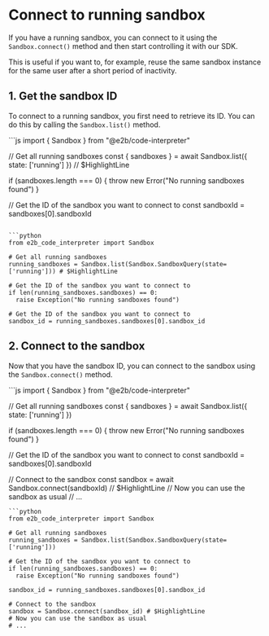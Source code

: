 # Connect to running sandbox

If you have a running sandbox, you can connect to it using the `Sandbox.connect()` method and then start controlling it with our SDK.

This is useful if you want to, for example, reuse the same sandbox instance for the same user after a short period of inactivity.

## 1. Get the sandbox ID
To connect to a running sandbox, you first need to retrieve its ID. You can do this by calling the `Sandbox.list()` method.

<CodeGroup>
```js
import { Sandbox } from "@e2b/code-interpreter"

// Get all running sandboxes
const { sandboxes } = await Sandbox.list({ state: ['running'] }) // $HighlightLine

if (sandboxes.length === 0) {
  throw new Error("No running sandboxes found")
}

// Get the ID of the sandbox you want to connect to
const sandboxId = sandboxes[0].sandboxId
```

```python
from e2b_code_interpreter import Sandbox

# Get all running sandboxes
running_sandboxes = Sandbox.list(Sandbox.SandboxQuery(state=['running'])) # $HighlightLine

# Get the ID of the sandbox you want to connect to
if len(running_sandboxes.sandboxes) == 0:
  raise Exception("No running sandboxes found")

# Get the ID of the sandbox you want to connect to
sandbox_id = running_sandboxes.sandboxes[0].sandbox_id
```
</CodeGroup>

## 2. Connect to the sandbox

Now that you have the sandbox ID, you can connect to the sandbox using the `Sandbox.connect()` method.

<CodeGroup>
```js
import { Sandbox } from "@e2b/code-interpreter"

// Get all running sandboxes
const { sandboxes } = await Sandbox.list({ state: ['running'] })

if (sandboxes.length === 0) {
  throw new Error("No running sandboxes found")
}

// Get the ID of the sandbox you want to connect to
const sandboxId = sandboxes[0].sandboxId

// Connect to the sandbox
const sandbox = await Sandbox.connect(sandboxId) // $HighlightLine
// Now you can use the sandbox as usual
// ...

```
```python
from e2b_code_interpreter import Sandbox

# Get all running sandboxes
running_sandboxes = Sandbox.list(Sandbox.SandboxQuery(state=['running']))

# Get the ID of the sandbox you want to connect to
if len(running_sandboxes.sandboxes) == 0:
  raise Exception("No running sandboxes found")

sandbox_id = running_sandboxes.sandboxes[0].sandbox_id

# Connect to the sandbox
sandbox = Sandbox.connect(sandbox_id) # $HighlightLine
# Now you can use the sandbox as usual
# ...

```
</CodeGroup>

